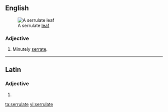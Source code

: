 ==English==
[[Image:Serrulate leaf (PSF).png|thumb|A serrulate [[leaf]]]]

===Adjective===
{{en-adj|-}}

# Minutely [[serrate]].

----

==Latin==

===Adjective===
{{la-adj-form|serrulāte}}

# {{inflection of|serrulatus|serrulātus|voc|m|s|lang=la}}

[[ta:serrulate]]
[[vi:serrulate]]